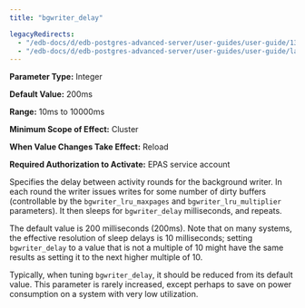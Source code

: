 ```yaml
---
title: "bgwriter_delay"

legacyRedirects:
  - "/edb-docs/d/edb-postgres-advanced-server/user-guides/user-guide/13/bgwriter_delay.html"
  - "/edb-docs/d/edb-postgres-advanced-server/user-guides/user-guide/latest/bgwriter_delay.html"
---
```


<div id="bgwriter_delay" class="registered_link"></div>

**Parameter Type:** Integer

**Default Value:** 200ms

**Range:** 10ms to 10000ms

**Minimum Scope of Effect:** Cluster

**When Value Changes Take Effect:** Reload

**Required Authorization to Activate:** EPAS service account

Specifies the delay between activity rounds for the background writer. In each round the writer issues writes for some number of dirty buffers (controllable by the `bgwriter_lru_maxpages` and `bgwriter_lru_multiplier` parameters). It then sleeps for `bgwriter_delay` milliseconds, and repeats.

The default value is 200 milliseconds (200ms). Note that on many systems, the effective resolution of sleep delays is 10 milliseconds; setting `bgwriter_delay` to a value that is not a multiple of 10 might have the same results as setting it to the next higher multiple of 10.

Typically, when tuning `bgwriter_delay`, it should be reduced from its default value. This parameter is rarely increased, except perhaps to save on power consumption on a system with very low utilization.
